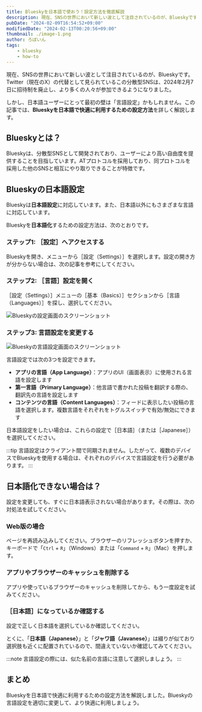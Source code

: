 ```yaml
---
title: Blueskyを日本語で使おう！設定方法を徹底解説
description: 現在、SNSの世界において新しい波として注目されているのが、Blueskyです。Twitter（現在のX）の代替として見られているこの分散型SNSは、2024年2月7日に招待制を廃止し、より多くの人々が参加できるようになりました。しかし、日本語ユーザーにとって最初の壁は「言語設定」かもしれません。この記事では、Blueskyを日本語で快適に利用するための設定方法を詳しく解説します。
pubDate: "2024-02-09T16:54:52+09:00"
modifiedDate: "2024-02-13T00:20:56+09:00"
thumbnail: ./image-1.png
author: ろぼいん
tags:
    - bluesky
    - how-to
---
```



現在、SNSの世界において新しい波として注目されているのが、Blueskyです。Twitter（現在のX）の代替として見られているこの分散型SNSは、2024年2月7日に招待制を廃止し、より多くの人々が参加できるようになりました。

しかし、日本語ユーザーにとって最初の壁は「言語設定」かもしれません。この記事では、**Blueskyを日本語で快適に利用するための設定方法**を詳しく解説します。

## Blueskyとは？

Blueskyは、分散型SNSとして開発されており、ユーザーにより高い自由度を提供することを目指しています。ATプロトコルを採用しており、同プロトコルを採用した他のSNSと相互にやり取りできることが特徴です。

## Blueskyの日本語設定

Blueskyは**日本語設定**に対応しています。また、日本語以外にもさまざまな言語に対応しています。

Blueskyを**日本語化**するための設定方法は、次のとおりです。

### ステップ1: ［設定］へアクセスする

Blueskyを開き、メニューから［設定（Settings）］を選択します。設定の開き方が分からない場合は、次の記事を参考にしてください。

<ArticleCard link="/article/2024/02/13/how-to-open-bluesky-settings/" />

### ステップ2: ［言語］設定を開く

［設定（Settings）］メニューの［基本（Basics）］セクションから［言語（Languages）］を探し、選択してください。

![Blueskyの設定画面のスクリーンショット](./image.png)

### ステップ3: 言語設定を変更する

![Blueskyの言語設定画面のスクリーンショット](./image-1.png)

言語設定では次の3つを設定できます。

- **アプリの言語（App Language）**：アプリのUI（画面表示）に使用される言語を設定します
- **第一言語（Primary Language）**：他言語で書かれた投稿を翻訳する際の、翻訳先の言語を設定します
- **コンテンツの言語（Content Languages）**：フィードに表示したい投稿の言語を選択します。複数言語をそれぞれをトグルスイッチで有効/無効にできます

日本語設定をしたい場合は、これらの設定で［日本語］（または［Japanese］）を選択してください。

:::tip
言語設定はクライアント間で同期されません。したがって、複数のデバイスでBlueskyを使用する場合は、それぞれのデバイスで言語設定を行う必要があります。
:::

## 日本語化できない場合は？

設定を変更しても、すぐに日本語表示されない場合があります。その際は、次の対処法を試してください。

### Web版の場合

ページを再読み込みしてください。ブラウザーのリフレッシュボタンを押すか、キーボードで「`Ctrl` + `R`」（Windows）または「`Command` + `R`」（Mac）を押します。

### アプリやブラウザーのキャッシュを削除する

アプリや使っているブラウザーのキャッシュを削除してから、もう一度設定を試みてください。

### ［日本語］になっているか確認する

設定で正しく日本語を選択しているか確認してください。

とくに、「**日本語（Japanese）**」と「**ジャワ語（Javanese）**」は綴りが似ており選択肢も近くに配置されているので、間違えていないか確認してみてください。

:::note
言語設定の際には、似た名前の言語に注意して選択しましょう。
:::

## まとめ

Blueskyを日本語で快適に利用するための設定方法を解説しました。Blueskyの言語設定を適切に変更して、より快適に利用しましょう。
